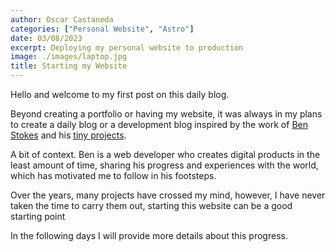 ```yaml
---
author: Oscar Castaneda
categories: ["Personal Website", "Astro"]
date: 03/08/2023
excerpt: Deploying my personal website to production
image: ./images/laptop.jpg
title: Starting my Website
---
```


Hello and welcome to my first post on this daily blog.

Beyond creating a portfolio or having my website, it was always in my plans to create a daily blog or a development blog inspired by the work of [Ben Stokes](https://twitter.com/tinyprojectsdev) and his [tiny projects](https://tinyprojects.dev/).

A bit of context. Ben is a web developer who creates digital products in the least amount of time, sharing his progress and experiences with the world, which has motivated me to follow in his footsteps.

Over the years, many projects have crossed my mind, however, I have never taken the time to carry them out, starting this website can be a good starting point

In the following days I will provide more details about this progress.
